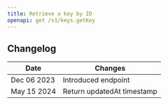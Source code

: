 ```yaml
---
title: Retrieve a key by ID
openapi: get /v1/keys.getKey
---
```


## Changelog

| Date        | Changes                     |
|-------------|-----------------------------|
| Dec 06 2023 | Introduced endpoint         |
| May 15 2024 | Return updatedAt timestamp  |
